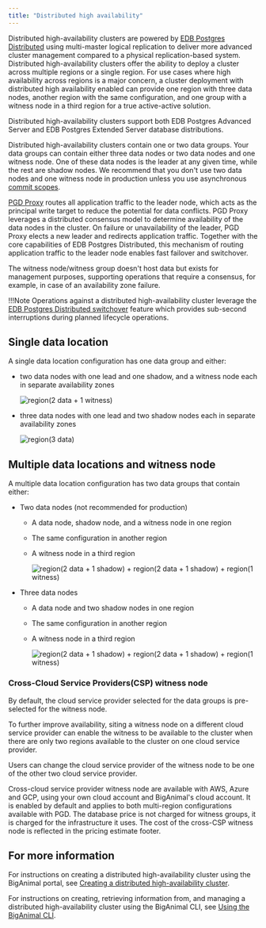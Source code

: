 ```yaml
---
title: "Distributed high availability"
---
```


Distributed high-availability clusters are powered by [EDB Postgres Distributed](/pgd/latest/) using multi-master logical replication to deliver more advanced cluster management compared to a physical replication-based system. Distributed high-availability clusters offer the ability to deploy a cluster across multiple regions or a single region. For use cases where high availability across regions is a major concern, a cluster deployment with distributed high availability enabled can provide one region with three data nodes, another region with the same configuration, and one group with a witness node in a third region for a true active-active solution. 

Distributed high-availability clusters support both EDB Postgres Advanced Server and EDB Postgres Extended Server database distributions. 

Distributed high-availability clusters contain one or two data groups. Your data groups can contain either three data nodes or two data nodes and one witness node. One of these data nodes is the leader at any given time, while the rest are shadow nodes. We recommend that you don't use two data nodes and one witness node in production unless you use asynchronous [commit scopes](/pgd/latest/durability/commit-scopes/). 

[PGD Proxy](/pgd/latest/routing/proxy) routes all application traffic to the leader node, which acts as the principal write target to reduce the potential for data conflicts. PGD Proxy leverages a distributed consensus model to determine availability of the data nodes in the cluster. On failure or unavailability of the leader, PGD Proxy elects a new leader and redirects application traffic. Together with the core capabilities of EDB Postgres Distributed, this mechanism of routing application traffic to the leader node enables fast failover and switchover.

The witness node/witness group doesn't host data but exists for management purposes, supporting operations that require a consensus, for example, in case of an availability zone failure. 

!!!Note
   Operations against a distributed high-availability cluster leverage the [EDB Postgres Distributed switchover](/pgd/latest/cli/command_ref/pgd_switchover/) feature which provides sub-second interruptions during planned lifecycle operations.

## Single data location 

A single data location configuration has one data group and either:

- two data nodes with one lead and one shadow, and a witness node each in separate availability zones

    ![region(2 data + 1 witness)](../images/image5.png)

- three data nodes with one lead and two shadow nodes each in separate availability zones

    ![region(3 data)](../images/image3.png)

## Multiple data locations and witness node

A multiple data location configuration has two data groups that contain either:

- Two data nodes (not recommended for production)

  - A data node, shadow node, and a witness node in one region
  - The same configuration in another region
  - A witness node in a third region

    ![region(2 data + 1 shadow) + region(2 data + 1 shadow) + region(1 witness)](../images/2dn-1wn-2dn-1wn-1wg.png)

- Three data nodes

  - A data node and two shadow nodes in one region
  - The same configuration in another region
  - A witness node in a third region

    ![region(2 data + 1 shadow) + region(2 data + 1 shadow) + region(1 witness)](../images/eha.png)


### Cross-Cloud Service Providers(CSP) witness node

By default, the cloud service provider selected for the data groups is pre-selected for the witness node.

To further improve availability, siting a witness node on a different cloud service provider can enable the witness to be available to the cluster when there are only two regions available to the cluster on one cloud service provider.

Users can change the cloud service provider of the witness node to be one of the other two cloud service provider.

Cross-cloud service provider witness node are available with AWS, Azure and GCP, using your own cloud account and BigAnimal's cloud account. It is enabled by default and applies to both multi-region configurations available with PGD. The database price is not charged for witness groups, it is charged for the infrastructure it uses. The cost of the cross-CSP witness node is reflected in the pricing estimate footer.


## For more information

For instructions on creating a distributed high-availability cluster using the BigAnimal portal, see [Creating a distributed high-availability cluster](../getting_started/creating_a_cluster/creating_an_eha_cluster/).

For instructions on creating, retrieving information from, and managing a distributed high-availability cluster using the BigAnimal CLI, see [Using the BigAnimal CLI](/biganimal/latest/reference/cli/managing_clusters/#managing-distributed-high-availability-clusters).
